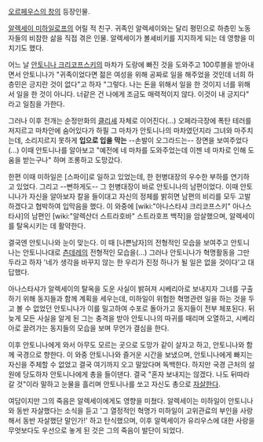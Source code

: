 [[오르페우스의 창]]의 등장인물.

[[알렉세이 미하일로프]]의 어릴 적 친구. 귀족인 알렉세이와는 달리 평민으로 하층민 노동자들의 비참한 삶을 직접 겪은 인물. 알렉세이가 볼셰비키를 지지하게 되는 데 영향을 미치기도 했다.

어느 날 [[안토니나 크리코프스키]]의 마차가 도랑에 빠진 것을 도와주고 100루블을 받아내면서 안토니나가 "귀족이었다면 젊은 여성을 위해 공짜로 일을 해주었을 것인데 너희 하층민은 긍지란 것이 없다"고 하자 "그렇다. 나는 돈을 위해서 일을 한 것이지 너를 위해서 일을 한 것이 아니다. 너같은 건 나에게 조금도 매력적이지 않다. 이것이 내 긍지다" 라고 일침을 가한다.

그러나 이후 전개는 순정만화의 [[클리셰]] 자체로 이어진다(...) 오페라극장에 폭탄 테러를 저지르고 마차안에 숨어있다가 하필 그 마차가 안토니나의 마차였던지라 그녀와 마주치는데, 소리지르지 못하게 '''입으로 입을 막는''' --손발이 오그라드는-- 장면을 보여주었다(...) 이때 안토니나를 알아보고 "예전에 네 마차를 도와주었는데 이젠 네 마차로 인해 도움을 받는구나" 하며 조롱하고 도망갔다.

한편 이때 미하일은 [스파이]로 일하고 있었는데, 한 헌병대장의 우수한 부하를 연기하고 있었다. 그리고 --뻔하게도-- 그 헌병대장이 바로 안토니나의 남편이었다. 이때 안토니나가 자신을 알아보자 칼을 들이대고 자신의 정체를 밝히면 남편의 비리를 모두 고발하겠다고 협박하여 입막음을 했다.
이 와중에 [wiki:"아나스타샤 크리코프스키" 아나스타샤]의 남편인 [wiki:"알렉산더 스트라호바" 스트라호프 백작]을 암살했으며, 알렉세이를 탈옥시키는 데 활약한다.

결국엔 안토니나와 눈이 맞는다. 이 때 [나쁜남자]의 전형적인 모습을 보여주고 안토니나는 안토니나대로 [[츤데레]]의 전형적인 모습을(...) 그러나 안토니나가 혁명활동을 그만두라고 하자 '네가 생각을 바꾸지 않는 한 우리가 진정 하나가 될 일은 없을 것이다'고 대답했다.

아나스타샤가 알렉세이의 탈옥을 도운 사실이 밝혀져 시베리아로 보내지자 그녀를 구출하기 위해 동지들과 함께 계획을 세우는데, 미하일이 위험한 혁명관련 일을 하는 것을 두고 볼 수 없었던 안토니나가 이를 밀고하여 수포로 돌아가고 동지들이 전부 체포된다. 뒤늦게 모든 사실을 알게 된 그는 충격을 받아 안토니나의 따귀를 때리며 오열하고, 시베리아로 끌려가는 동지들의 모습을 보며 무언가 결심을 한다.

이후 안토니나에게 와서 아무도 모르는 곳으로 도망가 같이 살자고 하고, 안토니나와 함께 국경으로 향한다. 이 와중 안토니나와 즐거운 시간을 보냈으며, 안토니나에게 빠지는 자신을 주체할 수 없었고 결국 여기까지 오고 말았다며 독백한다. 하지만 국경 근처의 설원에 당도하자 안토니나에게 총을 들이댄다. 결국 "혼자 보내지는 않겠다. 나도 뒤따라갈 것"이라 말하고 눈물을 흘리며 안토니나를 쏘고 자신도 총으로 [[자살]]한다.

여담이지만 그의 죽음은 알렉세이에게도 영향을 미쳤다. 알렉세이는 미하일이 안토니나와 동반 자살했다는 소식을 듣고 '그 열정적인 혁명가 미하일이 고위관료의 부인을 사랑해서 동반 자살했단 말인가!' 하고 탄식했으며, 이후 알렉세이가 유리우스에 대한 사랑을 무엇보다도 우선으로 놓게 된 것은 그의 죽음이 발단이 되었다.
